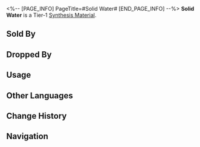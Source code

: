 <%-- [PAGE_INFO]
PageTitle=#Solid Water#
[END_PAGE_INFO] --%>
{{Item Infobox
|id          = 180001
|image       = Item Solid Water.png{{subst:void|<!--$UPLOAD:<<SpriteOutput/ItemFigures/180001.png>-<Item Solid Water.png>-<Item Icons>>-->}}
|type        = Synthesis Material
|invCategory = Other Materials
|rarity      = 1
|effect      = 
|description = Tier 1 Synthesis Material
|source1     = [[Storage Zone: Baryons or other enemies]]
|source2     = [[Found in destructible objects in Jarilo-VI]]
|source3     = [[Administrative District Shop]]
|source4     = [[Calyx (Golden)]]
}}
{{Description|Compound composed of hydrogen and oxygen, essential to support carbon-based life. <br />Keeping it in the solid state makes it easy to carry.<br /><br />''"...Isn't it ice?"''<br />''"No, no, no. Ice is ice, this is water, just in the solid state."''<br />''"...Isn't that the definition of ice?"''}}
'''Solid Water''' is a Tier-1 [[Synthesis Material]].

==Sold By==
{{Shop Availability}}

==Dropped By==
{{Dropped By}}

==Usage==
{{Craft Usage}}

==Other Languages==
{{Other Languages
|en   = Solid Water
|zhs  = 固态净水
|zht  = 固態淨水
|ja   = 固形純水
|ko   = 고체 정수
|es   = Agua sólida
|fr   = Eau solide
|ru   = Твёрдая вода
|th   = Solid Water
|vi   = Nước Sạch Thể Rắn
|de   = Festes Wasser
|id   = Solid Water
|pt   = Água Sólida
}}

==Change History==
{{Change History|1.0}}

==Navigation==
{{Synthesis Material Navbox}}